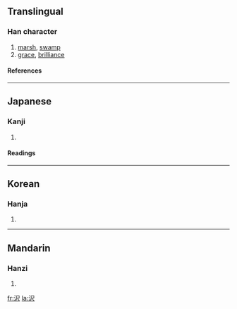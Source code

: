 {{see|澤}}

==Translingual==
===Han character===
{{Han char|rn=85|rad=水|as=04|sn=7|four=|canj=水尸人 (ESO)}}
# [[marsh]], [[swamp]]
# [[grace]], [[brilliance]]
====References====
{{Han ref|kx=0612.121|dkj=17234|dj=1005.160|hdz=31574.031|uh=6CA2|ud=27810}}

----
==Japanese==
===Kanji===
{{ja-kanji|grade=|rs=水04}}
# {{defn|Japanese}} 
====Readings====
{{ja-readings|on=[[たく]] (taku)|kun=[[さわ]] (sawa), [[うるおす]] (uruosu), [[うるおい]] (uruoi)}}

----
==Korean==
===Hanja===
{{ko-hanja|hangeul=[[택]], [[석]]|eumhun=|rv=taek, seok|mr=t'aek, sŏk|y=thayk, sek}}
# {{defn|Korean}}

----
==Mandarin==
===Hanzi===
{{cmn-hanzi|pin=[[ōu]] (ou1), [[zé]] (ze2)|wg=ou<sup>1</sup>, tse<sup>2</sup>}}
# {{defn|Mandarin}}

[[fr:沢]]
[[la:沢]]